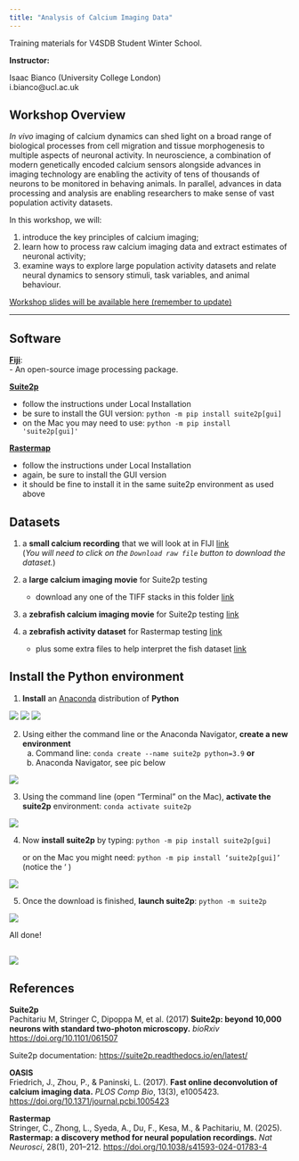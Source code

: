 ```yaml
---
title: "Analysis of Calcium Imaging Data"
---
```


Training materials for V4SDB Student Winter School.

**Instructor:**

Isaac Bianco (University College London)  
i.bianco@ucl.ac.uk  

## Workshop Overview

*In vivo* imaging of calcium dynamics can shed light on a broad range of biological processes from cell migration and tissue morphogenesis to multiple aspects of neuronal activity. In neuroscience, a combination of modern genetically encoded calcium sensors alongside advances in imaging technology are enabling the activity of tens of thousands of neurons to be monitored in behaving animals. In parallel, advances in data processing and analysis are enabling researchers to make sense of vast population activity datasets. 

In this workshop, we will: 

1) introduce the key principles of calcium imaging; 
2) learn how to process raw calcium imaging data and extract estimates of neuronal activity; 
3) examine ways to explore large population activity datasets and relate neural dynamics to sensory stimuli, task variables, and animal behaviour.

[Workshop slides will be available here (remember to update)]()

---

## Software
[**Fiji**](https://imagej.net/software/fiji/downloads): <br>
-  An open-source image processing package. 

[**Suite2p**](https://github.com/MouseLand/suite2p)

-	follow the instructions under Local Installation 
-	be sure to install the GUI version: `python -m pip install suite2p[gui]`
-	on the Mac you may need to use: `python -m pip install 'suite2p[gui]'`

[**Rastermap**](https://github.com/MouseLand/rastermap)

-	follow the instructions under Local Installation 
-	again, be sure to install the GUI version
-	it should be fine to install it in the same suite2p environment as used above

## Datasets
 
1. a **small calcium recording** that we will look at in FIJI [link](https://github.com/flatironinstitute/CaImAn/blob/main/example_movies/demoMovie.tif)<br>
  (*You will need to click on the `Download raw file` button to download the dataset.*)
 
2. a **large calcium imaging movie** for Suite2p testing
    - download any one of the TIFF stacks in this folder [link](https://drive.google.com/drive/folders/1PCJy265NHRWYXUz7CRhbJHtd6B-zJs8f)
 
3. a **zebrafish calcium imaging movie** for Suite2p testing [link](https://drive.google.com/drive/folders/1N6nA23iiiJ0UP-cXuYcGWeb4p-rfhERY?usp=sharing)
 
4. a **zebrafish activity dataset** for Rastermap testing [link](https://osf.io/2w8pa)
    - plus some extra files to help interpret the fish dataset [link](https://drive.google.com/drive/folders/133ygkDbUS_0eU69OHnV__l_R5m0rUtsR?usp=sharing)
 

## Install the Python environment

1.	**Install** an [Anaconda](https://www.anaconda.com/download/) distribution of **Python**

:::{layout-ncol=1}
![](images/python_install_01.png)
![](images/python_install_02.png)
![](images/python_install_03.png)

:::

2.	Using either the command line or the Anaconda Navigator, **create a new environment**
    a.	Command line: `conda create --name suite2p python=3.9`
    **or**
    b.	Anaconda Navigator, see pic below

![](images/python_install_04.png)

3.	Using the command line (open “Terminal” on the Mac), **activate the suite2p** environment:
    `conda activate suite2p`

![](images/python_install_05.png)

4.	Now **install suite2p** by typing: `python -m pip install suite2p[gui]`

    or on the Mac you might need: `python -m pip install ‘suite2p[gui]’` (notice the ‘ )

![](images/python_install_06.png)

5.	Once the download is finished, **launch suite2p**: `python -m suite2p`

![](images/python_install_07.png)

All done!

![](images/python_install_08.png)
---

## References
**Suite2p**<br>
Pachitariu M, Stringer C, Dipoppa M, et al. (2017) **Suite2p: beyond 10,000 neurons with standard two-photon microscopy.** *bioRxiv* [https://doi.org/10.1101/061507](https://doi.org/10.1101/061507)

Suite2p documentation: [https://suite2p.readthedocs.io/en/latest/](https://suite2p.readthedocs.io/en/latest/)


**OASIS**<br>
Friedrich, J., Zhou, P., & Paninski, L. (2017). **Fast online deconvolution of calcium imaging data.** *PLOS Comp Bio*, 13(3), e1005423. [https://doi.org/10.1371/journal.pcbi.1005423](https://doi.org/10.1371/journal.pcbi.1005423)

**Rastermap**<br>
Stringer, C., Zhong, L., Syeda, A., Du, F., Kesa, M., & Pachitariu, M. (2025). **Rastermap: a discovery method for neural population recordings.** *Nat Neurosci*, 28(1), 201–212. [https://doi.org/10.1038/s41593-024-01783-4](https://doi.org/10.1038/s41593-024-01783-4)

